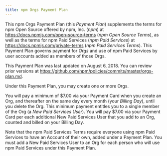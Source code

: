 ```yaml
---
title: npm Orgs Payment Plan
---
```


This npm Orgs Payment Plan (this _Payment Plan_) supplements
the terms for npm Open Source offered by npm, Inc. (_npm_) at
<https://docs.npmjs.com/open-source-terms> (_npm Open Source
Terms_), as well as the terms for npm Paid Services (_npm Paid Services_)
at <https://docs.npmjs.com/private-terms> (_npm
Paid Services Terms_). This Payment Plan governs payment for
_Orgs_ and use of npm Paid Services by user
accounts added as members of those Orgs.

This Payment Plan was last updated on
August 6, 2018.
You can review prior versions at
<https://github.com/npm/policies/commits/master/orgs-plan.md>.

Under this Payment Plan, you may create one or more Orgs.

You will pay a minimum of $7.00 via your Payment Card when you create
an Org, and thereafter on the same day every month (your
_Billing Day_), until you delete the Org. This minimum payment
entitles you to a single member of the Org (a _New Paid Services
User_). You will pay $7.00 via your Payment Card per each additional
New Paid Services User that you add to an Org, counted and
billed on your Billing Day.

Note that the npm Paid Services Terms require everyone using npm Paid
Services to have an Account of their own, added under a Payment Plan.
You must add a New Paid Services User to an Org for each
person who will use npm Paid Services under this Payment Plan.
